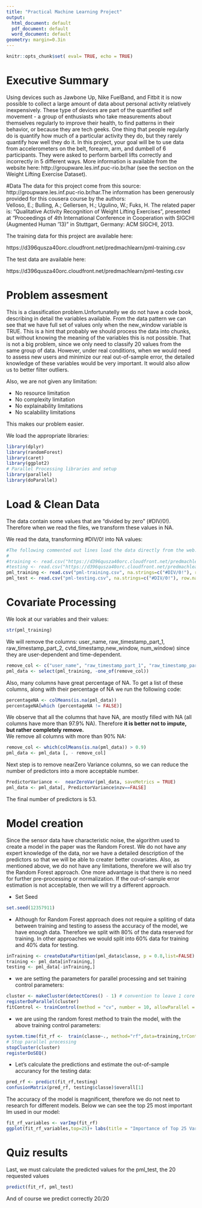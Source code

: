 ---
title: "Practical Machine Learning Project"
output:
  html_document: default
  pdf_document: default
  word_document: default
geometry: margin=0.3in
---

```{r setup, include=FALSE}
knitr::opts_chunk$set( eval= TRUE, echo = TRUE)
```

# Executive Summary
Using devices such as Jawbone Up, Nike FuelBand, and Fitbit it is now possible to collect a large amount of data about personal activity relatively inexpensively. These type of devices are part of the quantified self movement - a group of enthusiasts who take measurements about themselves regularly to improve their health, to find patterns in their behavior, or because they are tech geeks. One thing that people regularly do is quantify how much of a particular activity they do, but they rarely quantify how well they do it. In this project, your goal will be to use data from accelerometers on the belt, forearm, arm, and dumbell of 6 participants. They were asked to perform barbell lifts correctly and incorrectly in 5 different ways. More information is available from the website here: http://groupware.les.inf.puc-rio.br/har (see the section on the Weight Lifting Exercise Dataset).


#Data
The data for this project come from this source: http://groupware.les.inf.puc-rio.br/har.The information has been generously provided for  this cousera course by the authors:  
Velloso, E.; Bulling, A.; Gellersen, H.; Ugulino, W.; Fuks, H. The related paper is: "Qualitative Activity Recognition of Weight Lifting Exercises", presented at "Proceedings of 4th International Conference in Cooperation with SIGCHI (Augmented Human '13)" in Stuttgart, Germany: ACM SIGCHI, 2013.

The training data for this project are available here:

https://d396qusza40orc.cloudfront.net/predmachlearn/pml-training.csv

The test data are available here:

https://d396qusza40orc.cloudfront.net/predmachlearn/pml-testing.csv

# Problem assesment

This is a classification problem.Unfortunatelly we do not have a code book, describing in detail the variables available. From the data pattern we can see that we have full set of values only when the new_window variable is TRUE. This is a hint that probably we should process the data into chunks, but without knowing the meaning of the variables this is not possible. That is not a big problem, since we only need to classify 20 values from the same group of data. However, under real conditions, when we would need to assess new users and minimize our real out-of-sample error, the detailed knowledge of these variables would be very important. It would also allow us to better filter outliers.

Also, we are not given any limitation:  

* No resource limitation
* No complexity limitation
* No explainability limitations
* No scalability limitations

This makes our problem easier.

We load the appropriate libraries: 
```{r, message=FALSE}
library(dplyr)
library(randomForest)
library(caret)
library(ggplot2)
# Parallel Processing libraries and setup
library(parallel)
library(doParallel)


```

# Load & Clean Data

The data contain some values that are "divided by zero" (#DIV/0!). Therefore when we read the files, we transform these values in NA.

We read the data, transforming #DIV/0! into NA values:
```{r}
#The following commented out lines load the data directly from the web.
#
#training <- read.csv("https://d396qusza40orc.cloudfront.net/predmachlearn/pml-training.csv", na.strings=c("#DIV/0!"), row.names = 1)
#testing <- read.csv("https://d396qusza40orc.cloudfront.net/predmachlearn/pml-testing.csv", na.strings=c("#DIV/0!"), row.names = 1)
pml_training <- read.csv("pml-training.csv", na.strings=c("#DIV/0!"), row.names = 1)
pml_test <- read.csv("pml-testing.csv", na.strings=c("#DIV/0!"), row.names = 1)
```


# Covariate Processing

We look at our variables and their values:
```{r, eval=FALSE, echo=TRUE}
str(pml_training)
```

We will remove the columns: user_name, raw_timestamp_part_1, raw_timestamp_part_2, cvtd_timestamp,new_window, num_window) since they are user-dependent and time-dependent.

```{r}
remove_col <- c("user_name", "raw_timestamp_part_1", "raw_timestamp_part_2", "cvtd_timestamp","new_window", "num_window")
pml_data <- select(pml_training, -one_of(remove_col))
```

Also, many columns have great percentage of NA. To get a list of these columns, along with their percentage of NA we run the following code:
```{r}
percentageNA <- colMeans(is.na(pml_data))
percentageNA[which (percentageNA != FALSE)]
```

We observe that all the columns that have NA, are mostly filled with NA (all columns have more than 97.9% NA). 
Therefore **it is better not to impute, but rather completely remove.**  
We remove all columns with more than 90% NA:
```{r}
remove_col <- which(colMeans(is.na(pml_data)) > 0.9)
pml_data <- pml_data [, - remove_col]
```

Next step is to remove nearZero Variance columns, so we can reduce the number of predictors into a more acceptable number.
```{r}
PredictorVariance <-  nearZeroVar(pml_data, saveMetrics = TRUE)
pml_data <- pml_data[, PredictorVariance$nzv==FALSE]
```

The final number of predictors is 53.

# Model creation

Since the sensor data have characteristic noise, the algorithm used to create a model in the paper was the Random Forest. We do not have any expert knowledge of the data, nor we have a detailed description of the predictors so that we will be able to creater better covariates. Also, as mentioned above, we do not have any limitations, therefore we will also try the Random Forest approach. One more advantage is that there is no need for further pre-processing or normalization.
If the out-of-sample error estimation is not acceptable, then we will try a different approach.

* Set Seed 
```{r}
set.seed(12357911)
```

* Although for Random Forest approach does not require a spliting of data between training and testing to assess the accuracy of the model, we have enough data. Therefore we split with 80% of the data reserved for training. In other approaches we would split into 60% data for training and 40% data for testing.

```{r}
inTraining <- createDataPartition(pml_data$classe, p = 0.8,list=FALSE)
training <- pml_data[inTraining,]
testing <- pml_data[-inTraining,]
```

* we are setting the parameters for parallel processing and set training control parameters:
```{r}
cluster <- makeCluster(detectCores() - 1) # convention to leave 1 core for OS
registerDoParallel(cluster)
fitControl <- trainControl(method = "cv", number = 10, allowParallel = TRUE)
```

* we are using the random forest method to train the model, with the above training control parameters:
```{r}
system.time(fit_rf <-  train(classe~., method="rf",data=training,trControl = fitControl))
# Stop parallel processing
stopCluster(cluster)
registerDoSEQ()
```

* Let's calculate the predictions and estimate the out-of-sample accurancy for the testing data:
```{r}
pred_rf <- predict(fit_rf,testing)
confusionMatrix(pred_rf, testing$classe)$overall[1]
```

The accuracy of the model is magnificent, therefore we do not neet to research for different models.
Below we can see the top 25  most important Im used in our model:
```{r}
fit_rf_variables <- varImp(fit_rf)
ggplot(fit_rf_variables,top=25)+ labs(title = "Importance of Top 25 Variables", y = "Importance (0-100)", x="Variable" )
```

# Quiz results
Last, we must calculate the predicted values for the pml_test, the 20 requested values
```{r}
predict(fit_rf, pml_test)
```
And of course we predict correctly 20/20

